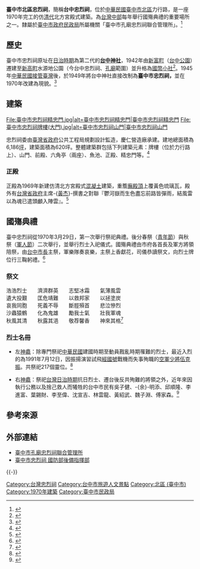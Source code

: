 

{{東亞廟宇|name=臺中市忠烈祠|img=File:臺中市忠烈祠牌樓(大門).jpg|image_width=250px|img_capt=臺中市忠烈祠牌樓(大門)|location={{TWN}}[[臺中市|臺中市]][[北區_(臺中市)|北區]]金華-{里}-011鄰雙十路二段30號|open_year=1970|coordinates={{coord|24.153817|120.690849}}|cere_date='''春祭'''（[[革命先烈紀念日|青年節]]）國曆3月29日與'''秋祭'''國曆9月3日（[[軍人節|軍人節]]）|pus=[[台中客運|臺中客運]]：11路、41路、 131路、142路、163路公車至「臺灣體大體育場」下車。<br>
[[東南客運|東南客運]]：7路公車至「臺灣體大體育場」；67路至「臺灣體大體育場」或「莒光新城」下車。<br>
[[豐原客運|豐原客運]]：270路、271路、276路、277路公車至「臺灣體大體育場」或「莒光新城」下車。<br>
[[全航客運|全航客運]]：65路公車至「臺灣體大體育場」或「莒光新城」下車。<br>
[[高鐵快捷公車|高鐵快捷公車]]：159路至「莒光新城」下車。<br>
[[統聯客運|統聯客運]]：18路、50路、56路、59路、81路公車至「臺灣體大體育場」或「莒光新城」；73路至「莒光新城」下車。<br>
[[彰化客運|彰化客運]]：99路公車至「莒光新城」下車。}}

'''臺中市北區忠烈祠'''，簡稱'''台中忠烈祠'''，位於[[中華民國|中華民國]][[臺中市|臺中市]][[北區_(臺中市)|北區]]力行路，是一座1970年完工的仿[[清代|清代]]北方宮殿式建築。為[[台灣中部|台灣中部]]每年舉行國殤典禮的重要場所之一。隸屬於[[臺中市政府民政局|臺中市政府民政局]]所屬機關「臺中市孔廟忠烈祠聯合管理所」。<ref>{{Cite web|title=忠烈祠簡介|url=https://www.confucius.taichung.gov.tw/834557/834568/834586/834591/837911/post|accessdate=2020-02-22|author=臺中市 孔廟 忠烈祠聯合管理所|date=2018-08-21|format=HTML|publisher=臺中市 孔廟 忠烈祠聯合管理所|language=中文|quote=臺中忠烈祠的前身是日式神社，光復後改建為仿清宮殿式建築，內供奉為國家民族捐軀的英靈。除了表彰眾烈士們成仁取義的精神外，更對社會風氣與中華文化有潛移默化的功效。|archive-date=2020-02-17|archive-url=https://web.archive.org/web/20200217223132/https://www.confucius.taichung.gov.tw/834557/834568/834586/834591/837911/post|dead-url=no}}</ref>

== 歷史 ==
臺中市忠烈祠原址在[[台灣日治時期|日治時期]]為第二代的'''[[台中神社|台中神社]]'''，1942年由[[新富町|新富町]]（[[台中公園|台中公園]]）遷建至[[新高町|新高町]]水源地公園（今台中忠烈祠、[[台中孔廟|孔廟]]範圍）並升格為[[國幣小社|國幣小社]]<ref>{{Cite web|title=沿革簡介|url=https://www.confucius.taichung.gov.tw/834557/834568/834586/834592/837914/post|accessdate=2020-02-17|author=臺中市  孔廟  忠烈祠聯合管理所|date=2012-06-22|format=HTML|work=孔廟  忠烈祠|publisher=臺中市 孔廟 忠烈祠聯合管理所|language=中文|archive-url=https://web.archive.org/web/20200217223009/https://www.confucius.taichung.gov.tw/834557/834568/834586/834592/837914/post|archive-date=2020-02-17|dead-url=no|quote=臺中忠烈祠之前身~台中神社(國幣小社)。明治44年10月建造，大正元年1912年完成，位於新富町(中山公園今台中圖書館邊)於昭和17年1942年拆除。1942由新富町遷建至新高町水源地(今台中忠烈祠位址內)並升格為國幣小社。台中神社落成於大正元年(西元1912年)10月，原位於新富町(台中公園東北邊即今台中圖書館邊)，12月17日舉行鎮座祭，翌年5月29日升格為縣社。昭和17年(西元1942年)11月於新高町水源地公園內(今之忠烈祠及孔廟現址)，新建神社升格為國幣小社，原台中公園內神社拆除。之後台中州以台中神社為首，其下管理彰化、清水、員林三鄉社和八所無格社，成為中部的神社中心。社內奉祀日人的大國魂命、大己貴命、少彥名命及能久親王等神位。日本設立之神社，它象徵著日本信仰藉著殖民政治而傳布，皇道思想因而擴散延伸。縣社是民間神社，其財源來自各地方政府，國幣社是政府神社，可獲得中央政府財務的資助。}}</ref>。1945年[[臺灣戰後時期|中華民國接管臺灣]]後，於1949年將台中神社直接改制為'''臺中市忠烈祠，'''並在1970年改建為現貌。<ref>{{Cite web|title=祠祀葬厝介紹  臺中市忠烈祠|url=https://afrc.mnd.gov.tw/AFRCWeb/Unit.aspx?ID=1&MenuID=12&ListID=1247|accessdate=2020-02-18|author=|date=|format=HTML|publisher=國防部後備指揮部|language=中文|quote=臺中市忠烈祠位於臺中市北區力行路，與孔廟毗鄰而建，日據時期為日本神社，民國38年光復後改建為忠烈祠，祀奉為國犧牲的革命烈士靈位，民國59年改為仿清北方宮殿式建築，建築面積約六百餘坪，整體呈現裝嚴肅謬的氛圍。|archive-date=2019-06-02|archive-url=https://web.archive.org/web/20190602174758/https://afrc.mnd.gov.tw/AFRCWeb/Unit.aspx?ID=1&MenuID=12&ListID=1247|dead-url=no}}</ref>

== 建築 ==
<gallery>
File:臺中市忠烈祠精忠門.jpg|alt=臺中市忠烈祠精忠門|臺中市忠烈祠精忠門
File:臺中市忠烈祠牌樓(大門).jpg|alt=臺中市忠烈祠山門|臺中市忠烈祠山門
</gallery>忠烈祠委由[[臺灣省政府|臺灣省政府]]公共工程局規劃設計監造，慶仁營造廠承建。建地總面積為6,186[[坪|坪]]，建築面積為620坪。整體建築群包括下列建築元素：牌樓（位於力行路上）、山門、前殿、六角亭（兩座）、魚池、正殿、精忠門等。<ref>{{Cite web|title=建築元素介紹|url=https://www.confucius.taichung.gov.tw/837925/post|accessdate=2020-02-17|author=臺中市  孔廟  忠烈祠聯合管理所|date=2012-07-23|format=HTML|work=孔廟  忠烈祠|publisher=臺中市  孔廟  忠烈祠聯合管理所|language=中文|quote=臺中忠烈祠於民國59年，改日式神社為仿清北方宮殿式建築，使用基地為六千一百八十六坪，建築面積為六百二十坪，是古色古香的中國傳統建築新式樣，整體建築群包括：牌樓（位於力行路上）、山門、前殿、六角亭（兩座）、魚池、正殿、精忠門等。是仿清式混凝土建築，各殿宇及樑枋彩繪亦皆為清式彩畫，呈現莊嚴肅穆的氛圍，庭園設計亦玲瓏細緻，為中部重要的地標及休閒景點。|archive-date=2020-05-04|archive-url=https://web.archive.org/web/20200504083146/https://www.confucius.taichung.gov.tw/837925/post|dead-url=no}}</ref>

=== 正殿 ===
正殿為1969年新建仿清北方宮殿式[[混凝土|混凝土]]建築，重簷[[廡殿頂|廡殿頂]]上覆黃色琉璃瓦，殿外有[[台灣省政府|台灣省政府]]主席-{[[黃杰_(將軍)|黃杰]]}-撰書之對聯『鬱河嶽而生色盡忘前路皆彈雨，結風雷以為魂已遣頭顱入陣雲』。<ref>{{Cite web|title=台中忠烈祠之正殿|url=https://www.confucius.taichung.gov.tw/837951/post|accessdate=2020-02-18|author=臺中市孔廟忠烈祠聯合管理所|date=2018-08-21|format=HTML|work=孔廟 忠烈祠|publisher=臺中市孔廟忠烈祠聯合管理所|language=中文|quote=臺中忠烈祠正殿為民國58年新建仿清北方宮殿式混凝土建築，重簷廡殿頂上覆黃色琉璃瓦，屋脊飾仙人走獸，襯深紅色檜木菱花門窗，曲昂斗拱清式彩繪，四周圍豎白水泥斬花崗石廊柱，環以龍頭如意寶瓶勾欄，臨十四級安山石階，御道嵌白色王工雲神階，祭祀台舖暗紅色花崗石，殿內舖設大理石地板及紅色地毯，牆內貼花崗岩片，倍顯靈秀莊嚴，殿外有台灣省政府主席黃杰撰書之對聯『鬱河嶽而生色盡忘前路皆彈雨，結風雷為魂已遣頭顱入陣雲』。|archive-date=2020-05-04|archive-url=https://web.archive.org/web/20200504083147/https://www.confucius.taichung.gov.tw/837951/post|dead-url=no}}</ref>

== 國殤典禮 ==
臺中忠烈祠從1970年3月29日，第一次舉行祭祀典禮。後分春祭（[[革命先烈紀念日|青年節]]）與秋祭（[[軍人節|軍人節]]）二次舉行，並舉行烈士入祀儀式。國殤典禮由市府各首長及軍方將領陪祭，由[[台中市長|台中市長]]主祭，軍樂隊奏哀樂，主祭上香獻花，司儀恭讀祭文，向烈士牌位行三鞠躬禮。<ref>{{Cite web|title=臺中忠烈祠國殤典禮祭典實況|url=https://www.confucius.taichung.gov.tw/834557/834568/834586/834603/837994/post|accessdate=2020-02-22|author=臺中市 孔廟 忠烈祠聯合管理所|date=2018-08-21|format=HTML|work=國殤典禮|publisher=臺中市 孔廟 忠烈祠聯合管理所|language=中文|quote=臺中忠烈祠自民國五十九年三月二十九日，第一次舉行祭祀典禮。後分春祭（青年節）與秋祭（軍人節）二次舉行，並舉行烈士入祀儀式。國殤典禮由省垣各界、市府首長及軍方各級將領蒞臨陪祭，由省主席主祭，軍樂隊奏哀樂，主祭上香獻花，司儀恭讀祭文，向烈士牌位行三鞠躬禮，儀式莊嚴而隆重。|archive-date=2020-05-04|archive-url=https://web.archive.org/web/20200504083151/https://www.confucius.taichung.gov.tw/834557/834568/834586/834603/837994/post|dead-url=no}}</ref>

=== 祭文 ===
浩浩烈士　　濟濟群英　　志堅冰霜　　氣薄風雲<br>
遺大投艱　　匡危靖難　　以救邦家　　以拯塗炭<br>
哀我同胞　　死義不辱　　斷脛殞首　　悲泣慘烈<br>
沙蟲猿鶴　　化為鬼雄　　勵我士氣　　壯我軍魂<br>
秋風其清　　秋露其浥　　敬荐馨香　　神來其格<ref>{{Cite web|title=國殤典禮祭文|url=https://www.confucius.taichung.gov.tw/834557/834568/834586/834603/837994/post|accessdate=2020-02-22|author=臺中市 孔廟 忠烈祠聯合管理所|date=2018-08-21|format=HTML|work=國殤典禮|publisher=臺中市 孔廟 忠烈祠聯合管理所|language=中文|archive-date=2020-05-04|archive-url=https://web.archive.org/web/20200504083151/https://www.confucius.taichung.gov.tw/834557/834568/834586/834603/837994/post|dead-url=no}}</ref><br>

=== 烈士名冊 ===
*左[[神龕|神龕]]：除專門祭祀[[中華民國|中華民國]]建國時期至動員戡亂時期罹難的烈士，最近入烈的為1991年7月12日，因振揚演習試飛[[經國號|經國號]]戰機而失事殉職的[[空軍|空軍]][[少將|少將]][[伍克振|伍克振]]。共祭祀217個靈位。<ref>{{Cite web|title=忠烈祠入祀烈士基本資料-左神龕|url=https://www.confucius.taichung.gov.tw/837903/post|accessdate=2020-02-22|author=臺中市 孔廟 忠烈祠聯合管理所|date=2018-08-21|format=HTML|publisher=臺中市 孔廟 忠烈祠聯合管理所|language=中文|archive-date=2020-02-22|archive-url=https://web.archive.org/web/20200222204158/https://www.confucius.taichung.gov.tw/837903/post|dead-url=no}}</ref>

*右[[神龕|神龕]]：祭祀[[台灣日治時期|台灣日治時期]]抗日烈士、遷台後反共殉難的將領之外，近年來因執行公務以及捨己救人而犧牲的台中市民有吳子健、-{余}-明添、邱順隆、李進富、葉錫財、李至偉、沈宣吉、林雲龍、黃紹武、魏子淵、傅家森。<ref>{{Cite web|title=忠烈祠入祀烈士基本資料-右神龕|url=https://www.confucius.taichung.gov.tw/837898/post|accessdate=2020-02-22|author=臺中市 孔廟 忠烈祠聯合管理所|date=2018-08-21|format=HTML|publisher=臺中市 孔廟 忠烈祠聯合管理所|language=中文|archive-date=2020-02-23|archive-url=https://web.archive.org/web/20200223002449/https://www.confucius.taichung.gov.tw/837898/post|dead-url=no}}</ref>

== 參考來源 ==
{{reflist}}

== 外部連結 ==
{{commons category|Taichung Martyrs' Shrine}}
*[https://www.confucius.taichung.gov.tw/ 臺中市孔廟忠烈祠聯合管理所] {{Wayback|url=https://www.confucius.taichung.gov.tw/ |date=20181225054726 }}{{zh}}
*[https://afrc.mnd.gov.tw/AFRCWeb/Unit.aspx?ID=1&MenuID=12&ListID=1247 臺中市忠烈祠 國防部後備指揮部] {{Wayback|url=https://afrc.mnd.gov.tw/AFRCWeb/Unit.aspx?ID=1&MenuID=12&ListID=1247 |date=20181224224744 }}

{{-}}
{{臺灣忠烈祠}}

[[Category:台灣忠烈祠|Category:台灣忠烈祠]]
[[Category:台中市旅遊人文景點|Category:台中市旅遊人文景點]]
[[Category:北區_(臺中市)|Category:北區 (臺中市)]]
[[Category:1970年建築|Category:1970年建築]]
[[Category:臺中市民政局|Category:臺中市民政局]]